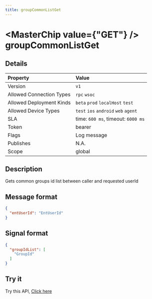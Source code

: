 ```yaml
---
title: groupCommonListGet
---
```



# <MasterChip value={"GET"} /> groupCommonListGet

## Details

| Property | Value | 
| :--- | :--- | 
| Version | `v1` |
| Allowed Connection Types | `rpc` `wsoc`  |
| Allowed Deployment Kinds | `beta` `prod` `localHost` `test`  |
| Allowed Device Types | `test` `ios` `android` `web` `agent`  |
| SLA | time: `600 ms`, timeout: `6000 ms` |
| Token | bearer |
| Flags | Log message |
| Publishes | N.A. |
| Scope | global |


## Description

Gets common groups id list between caller and requested userId

## Message format

```json copy
{
  "entUserId": "EntUserId"
}
```

## Signal format

```json copy
{
  "groupIdList": [
    "GroupId"
  ]
}
```

## Try it

Try this API, [Click here](https://web.neome.ai/api?path=home_aside_groupCommonListGet)

